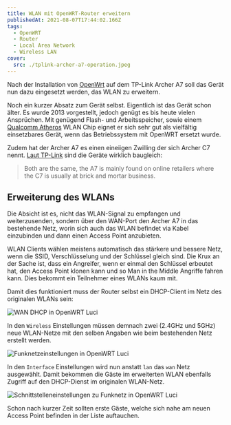 ```yaml
---
title: WLAN mit OpenWRT-Router erweitern
publishedAt: 2021-08-07T17:44:02.166Z
tags:
  - OpenWRT
  - Router
  - Local Area Network
  - Wireless LAN
cover:
  src: ./tplink-archer-a7-operation.jpeg
---
```


Nach der Installation von [OpenWrt](https://openwrt.org/) auf dem TP-Link Archer A7 soll das Gerät nun dazu eingesetzt werden, das WLAN zu erweitern.

Noch ein kurzer Absatz zum Gerät selbst. Eigentlich ist das Gerät schon älter. Es wurde 2013 vorgestellt, jedoch genügt es bis heute vielen Ansprüchen. Mit genügend Flash- und Arbeitsspeicher, sowie einem [Qualcomm Atheros](https://en.wikipedia.org/wiki/Qualcomm_Atheros) WLAN Chip eignet er sich sehr gut als vielfältig einsetzbares Gerät, wenn das Betriebssystem mit OpenWRT ersetzt wurde.

Zudem hat der Archer A7 es einen eineiigen Zwilling der sich Archer C7 nennt. [Laut TP-Link](https://community.tp-link.com/us/home/forum/topic/216136) sind die Geräte wirklich baugleich:

> Both are the same, the A7 is mainly found on online retailers where the C7 is usually at brick and mortar business.

## Erweiterung des WLANs

Die Absicht ist es, nicht das WLAN-Signal zu empfangen und weiterzusenden, sondern über den WAN-Port den Archer A7 in das bestehende Netz, worin sich auch das WLAN befindet via Kabel einzubinden und dann einen Access Point anzubieten.

WLAN Clients wählen meistens automatisch das stärkere und bessere Netz, wenn die SSID, Verschlüsselung und der Schlüssel gleich sind. Die Krux an der Sache ist, dass ein Angreifer, wenn er einmal den Schlüssel erbeutet hat, den Access Point klonen kann und so Man in the Middle Angriffe fahren kann. Dies bekommt ein Teilnehmer eines WLANs kaum mit.

Damit dies funktioniert muss der Router selbst ein DHCP-Client im Netz des originalen WLANs sein:

![WAN DHCP in OpenWRT Luci](openwrt-luci-network-interfaces.png)

In den `Wireless` Einstellungen müssen demnach zwei (2.4GHz und 5GHz) neue WLAN-Netze mit den selben Angaben wie beim bestehenden Netz erstellt werden.

![Funknetzeinstellungen in OpenWRT Luci](openwrt-luci-network-wireless.png)

In den `Interface` Einstellungen wird nun anstatt `lan` das `wan` Netz ausgewählt. Damit bekommen die Gäste im erweiterten WLAN ebenfalls Zugriff auf den DHCP-Dienst im originalen WLAN-Netz.

![Schnittstelleneinstellungen zu Funknetz in OpenWRT Luci](openwrt-luci-network-wireless-interface.png)

Schon nach kurzer Zeit sollten erste Gäste, welche sich nahe am neuen Access Point befinden in der Liste auftauchen.
